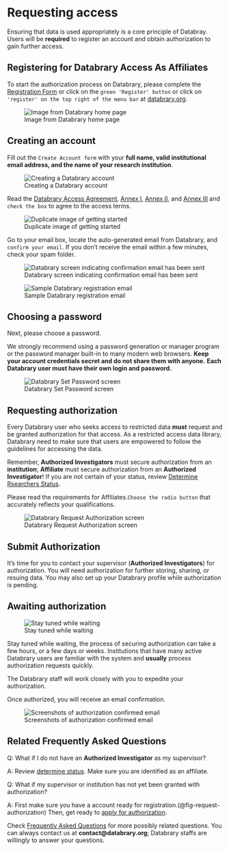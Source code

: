 # Requesting access {.unnumbered}     

Ensuring that data is used appropriately is a core principle of Databray.
Users will be **required** to register an account and obtain authorization to gain further access.

## Registering for Databrary Access As Affiliates

To start the authorization process on Databrary, please complete the [Registration Form](https://nyu.databrary.org/user/register?page=create) or click on the `green 'Register' button` or click on `'register' on the top right of the menu bar` at [databrary.org](https://databrary.org).

![Image from Databrary home page](img/db-main-page.JPG){#fig-getting-started}

## Creating an account

Fill out the `Create Account form` with your **full name, valid institutional email address, and the name of your research institution**.

![Creating a Databrary account](img/db-create-account.JPG){#fig-create-account}

Read the [Databrary Access Agreement](https://databrary.org/about/agreement/agreement.html), [Annex I](https://databrary.org/about/agreement/agreement-annex-I.html), [Annex II](https://databrary.org/about/agreement/agreement-annex-II.html), and [Annex III](https://databrary.org/about/agreement/agreement-annex-III.html) and `check the box` to agree to the access terms.

![Duplicate image of getting started](img/db-get-started.JPG){#fig-get-started}

Go to your email box, locate the auto-generated email from Databrary, and   `confirm your email`.
If you don't receive the email within a few minutes, check your spam folder.

![Databrary screen indicating confirmation email has been sent](img/db-confirm-email.JPG){#fig-confirm-email}

![Sample Databrary registration email](img/db-registration-email.png){#fig-registration-email}

## Choosing a password

Next, please choose a password. 

:::{.callout-important}
We strongly recommend using a password generation or manager program or the password manager built-in to many modern web browsers.
**Keep your account credentials secret and do not share them with anyone.** **Each Databrary user must have their own login and password.**
:::

![Databrary Set Password screen](img/db-set-password.JPG){#fig-set-password}

## Requesting authorization

Every Databrary user who seeks access to restricted data **must** request and be granted authorization for that access.
As a restricted access data library, Databrary need to make sure that users are empowered to follow the guidelines for accessing the data.

:::{.callout-important}
Remember, **Authorized Investigators** must secure authorization from an **institution**; **Affiliate** must secure authorization from an **Authorized Investigator**!
If you are not certain of your status, review [Determine Rsearchers Status](determine-status-affiliates.qmd).
:::

Please read the requirements for Affiliates.`Choose the radio button` that accurately reflects your qualifications.

![Databrary Request Authorization screen](img/db-request-authorization.JPG){#fig-request-authorization}

## Submit Authorization


::: callout-tip
It's time for you to contact your supervisor (**Authorized Investigators**) for authorization.
You will need authorization for further storing, sharing, or resuing data.
You may also set up your Databrary profile while authorization is pending.
:::

## Awaiting authorization

![Stay tuned while waiting](img/db-register-stay-tuned){#stay-tuned}

Stay tuned while waiting, the process of securing authorization can take a few hours, or a few days or weeks.
Institutions that have many active Databrary users are familiar with the system and **usually** process authorization requests quickly.

The Databrary staff will work closely with you to expedite your authorization.

Once authorized, you will receive an email confirmation.

![Screenshots of authorization confirmed email](){#authorization-confirmed-email}

## Related Frequently Asked Questions

<div class = ""qa>

::: question
Q: What if I do not have an **Authorized Investigator** as my supervisor?
:::

::: answer
A: Review [determine status](determine-status-affiliates.qmd).
Make sure you are identified as an affiliate.
:::

<div class = ""qa>

<div class = "question">

Q: What if my supervisor or institution has not yet been granted with authorization?

::: answer
A: First make sure you have a account ready for registration.(@fig-request-authorization) Then, get ready to [apply for authorization](https://airtable.com/appcrDDgPR8DGVGsS/shrq6ZxQzXQvQorwf).
:::

::: callout
Check [Frequently Asked Questions](../more-information/faq.qmd) for more possibly related questions.
You can always contact us at **contact\@databrary.org**; Databrary staffs are willingly to answer your questions.
:::

